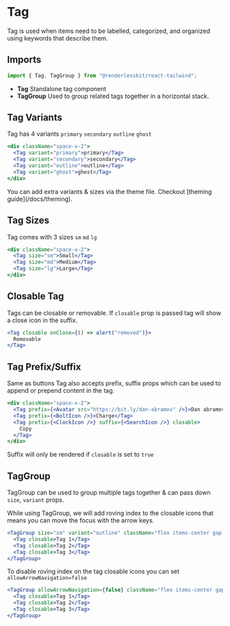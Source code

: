 

# Tag

Tag is used when items need to be labelled, categorized, and organized using
keywords that describe them.

<ComponentLinks github="tag" theme="tag" story="primitives-tag" />

## Imports

```js
import { Tag, TagGroup } from "@renderlesskit/react-tailwind";
```

- **Tag** Standalone tag component
- **TagGroup** Used to group related tags together in a horizontal stack.

## Tag Variants

Tag has 4 variants `primary` `secondary` `outline` `ghost`

```jsx live
<div className="space-x-2">
  <Tag variant="primary">primary</Tag>
  <Tag variant="secondary">secondary</Tag>
  <Tag variant="outline">outline</Tag>
  <Tag variant="ghost">ghost</Tag>
</div>
```

<Callout>
  You can add extra variants & sizes via the theme file. Checkout [theming
  guide](/docs/theming).
</Callout>

## Tag Sizes

Tag comes with 3 sizes `sm` `md` `lg`

```jsx live
<div className="space-x-2">
  <Tag size="sm">Small</Tag>
  <Tag size="md">Medium</Tag>
  <Tag size="lg">Large</Tag>
</div>
```

## Closable Tag

Tags can be closable or removable. If `closable` prop is passed tag will show a
close icon in the suffix.

```jsx live
<Tag closable onClose={() => alert("removed")}>
  Removable
</Tag>
```

## Tag Prefix/Suffix

Same as buttons Tag also accepts prefix, suffix props which can be used to
append or prepend content in the tag.

```jsx live
<div className="space-x-2">
  <Tag prefix={<Avatar src="https://bit.ly/dan-abramov" />}>Dan abramov</Tag>
  <Tag prefix={<BoltIcon />}>Charge</Tag>
  <Tag prefix={<ClockIcon />} suffix={<SearchIcon />} closable>
    Copy
  </Tag>
</div>
```

<Callout>Suffix will only be rendered if `closable` is set to `true`</Callout>

## TagGroup

TagGroup can be used to group multiple tags together & can pass down `size`,
`variant` props.

While using TagGroup, we will add roving index to the closable icons that means
you can move the focus with the arrow keys.

```jsx live
<TagGroup size="sm" variant="outline" className="flex items-center gap-1">
  <Tag closable>Tag 1</Tag>
  <Tag closable>Tag 2</Tag>
  <Tag closable>Tag 3</Tag>
</TagGroup>
```

To disable roving index on the tag closable icons you can set
`allowArrowNavigation=false`

```jsx live
<TagGroup allowArrowNavigation={false} className="flex items-center gap-1">
  <Tag closable>Tag 1</Tag>
  <Tag closable>Tag 2</Tag>
  <Tag closable>Tag 3</Tag>
</TagGroup>
```
